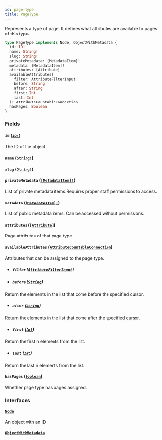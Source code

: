 ```yaml
---
id: page-type
title: PageType
---
```


Represents a type of page. It defines what attributes are available to pages of this type.

```graphql
type PageType implements Node, ObjectWithMetadata {
  id: ID!
  name: String!
  slug: String!
  privateMetadata: [MetadataItem]!
  metadata: [MetadataItem]!
  attributes: [Attribute]
  availableAttributes(
    filter: AttributeFilterInput
    before: String
    after: String
    first: Int
    last: Int
  ): AttributeCountableConnection
  hasPages: Boolean
}
```

### Fields

#### `id` ([`ID!`](/developer/api-reference/scalars/id))

The ID of the object.

#### `name` ([`String!`](/developer/api-reference/scalars/string))

#### `slug` ([`String!`](/developer/api-reference/scalars/string))

#### `privateMetadata` ([`[MetadataItem]!`](/developer/api-reference/objects/metadata-item))

List of private metadata items.Requires proper staff permissions to access.

#### `metadata` ([`[MetadataItem]!`](/developer/api-reference/objects/metadata-item))

List of public metadata items. Can be accessed without permissions.

#### `attributes` ([`[Attribute]`](/developer/api-reference/objects/attribute))

Page attributes of that page type.

#### `availableAttributes` ([`AttributeCountableConnection`](/developer/api-reference/objects/attribute-countable-connection))

Attributes that can be assigned to the page type.

- ##### `filter` ([`AttributeFilterInput`](/developer/api-reference/inputs/attribute-filter-input))

- ##### `before` ([`String`](/developer/api-reference/scalars/string))

Return the elements in the list that come before the specified cursor.

- ##### `after` ([`String`](/developer/api-reference/scalars/string))

Return the elements in the list that come after the specified cursor.

- ##### `first` ([`Int`](/developer/api-reference/scalars/int))

Return the first n elements from the list.

- ##### `last` ([`Int`](/developer/api-reference/scalars/int))

Return the last n elements from the list.

#### `hasPages` ([`Boolean`](/developer/api-reference/scalars/boolean))

Whether page type has pages assigned.

### Interfaces

#### [`Node`](/developer/api-reference/interfaces/node)

An object with an ID

#### [`ObjectWithMetadata`](/developer/api-reference/interfaces/object-with-metadata)
